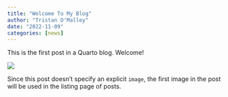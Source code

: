 ```yaml
---
title: "Welcome To My Blog"
author: "Tristan O'Malley"
date: "2022-11-09"
categories: [news]
---
```


This is the first post in a Quarto blog. Welcome!

![](thumbnail.jpg)

Since this post doesn't specify an explicit `image`, the first image in the post will be used in the listing page of posts.
